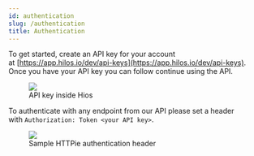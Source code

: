 ```yaml
---
id: authentication
slug: /authentication
title: Authentication
---
```


To get started, create an API key for your account at [https://app.hilos.io/dev/api-keys](https://app.hilos.io/dev/api-keys). Once you have your API key you can follow continue using the API.

<figure>
  <img src='https://hilos-media.s3.us-east-2.amazonaws.com/documentation/devdocs/getting-started/authentication/api-keys.png' />
  <figcaption>API key inside Hios</figcaption>
</figure>

To authenticate with any endpoint from our API please set a header with `Authorization: Token <your API key>`.

<figure>
  <img src='https://hilos-media.s3.us-east-2.amazonaws.com/documentation/devdocs/getting-started/authentication/httpie.png' />
  <figcaption>Sample HTTPie authentication header</figcaption>
</figure>
